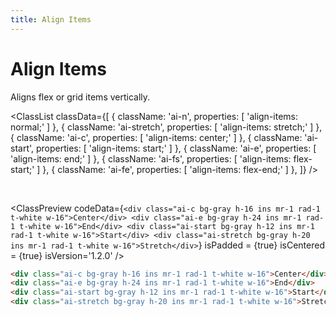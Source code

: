 ```yaml
---
title: Align Items
---
```



# Align Items

Aligns flex or grid items vertically.

<ClassList
  classData={[
    {
      className: 'ai-n',
      properties: [
        'align-items: normal;'
      ]
    },
    {
      className: 'ai-stretch',
      properties: [
        'align-items: stretch;'
      ]
    },
    {
      className: 'ai-c',
      properties: [
        'align-items: center;'
      ]
    },
    {
      className: 'ai-start',
      properties: [
        'align-items: start;'
      ]
    },
    {
      className: 'ai-e',
      properties: [
        'align-items: end;'
      ]
    },
    {
      className: 'ai-fs',
      properties: [
        'align-items: flex-start;'
      ]
    },
    {
      className: 'ai-fe',
      properties: [
        'align-items: flex-end;'
      ]
    },
  ]}
/>

<br />

<ClassPreview
  codeData={`
    <div class="ai-c bg-gray h-16 ins mr-1 rad-1 t-white w-16">Center</div>
    <div class="ai-e bg-gray h-24 ins mr-1 rad-1 t-white w-16">End</div>
    <div class="ai-start bg-gray h-12 ins mr-1 rad-1 t-white w-16">Start</div>
    <div class="ai-stretch bg-gray h-20 ins mr-1 rad-1 t-white w-16">Stretch</div>
  `}
  isPadded = {true}
  isCentered = {true}
  isVersion='1.2.0'
/>

```html
<div class="ai-c bg-gray h-16 ins mr-1 rad-1 t-white w-16">Center</div>
<div class="ai-e bg-gray h-24 ins mr-1 rad-1 t-white w-16">End</div>
<div class="ai-start bg-gray h-12 ins mr-1 rad-1 t-white w-16">Start</div>
<div class="ai-stretch bg-gray h-20 ins mr-1 rad-1 t-white w-16">Stretch</div>
```